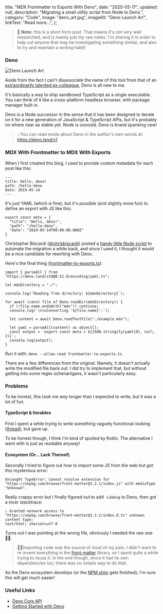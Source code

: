   title: "MDX Frontmatter to Exports With Deno",
  date: "2020-05-17",
  updated: null,
  description: "Migrating a small utility script from Node to Deno.",
  category: "Code",
  image: "deno_art.jpg",
  imageAlt: "Deno Launch Art",
  linkText: "Read more...",
};

> 🙌 **Note:** this is a short form post. That means it's not very well
> researched, and is mainly just my raw notes. I'm sharing it in order to help
> out anyone that may be investigating something similar, and also to try and
> maintain a writing habit!

### Deno

![Deno Launch Art](./deno_art.jpg)

Aside from the fact I can't disassociate the name of this tool from that of an
[extraordinarily talented ex-colleague](https://twitter.com/DinoWernli), Deno is
all new to me.

It's basically a way to ship sandboxed TypeScript as a single executable. You
can think of it like a cross-platform headless browser, with package manager
built in.

Deno is a Node successor in the sense that it has been designed to iterate on it
for a new generation of JavaScript & TypeScript APIs, but it's probably no where
near as stable yet. Node is ooooold. Deno is brand spanking new!

> 💡You can read mode about Deno in the author's own words at:
> https://deno.land/v1

### MDX With Frontmatter to MDX With Exports

When I first created this blog, I used to provide custom metadata for each post
like this:

```
---
title: Hello, deno!
path: /hello-deno
date: 2019-05-14
---
```

It's just YAML (which is fine), but it's possible (and slightly more fun) to
define an export with JS like this:

```
export const meta = {
  "title": "Hello, deno!",
  "path": "/hello-deno",
  "date": "2019-05-14T00:00:00.000Z"
}
```

Christopher Biscardi ([@chrisbiscardi](https://twitter.com/chrisbiscardi))
posted a
[handy little Node script](https://www.christopherbiscardi.com/convert-mdx-with-frontmatter-to-mdx-with-exports)
to automate the migration a while back, and since I used it, I thought it would
be a nice candidate for rewriting with Deno.

Here's the final thing
([frontmatter-to-exports.ts](https://github.com/MorrisonCole/morrisoncole.co.uk/blob/develop/content/blog/deno-v1/frontmatter-to-exports.ts)):

```
import { parseAll } from "https://deno.land/std@0.51.0/encoding/yaml.ts";

let mdxDirectory = "./";

console.log(`Reading from directory: ${mdxDirectory}`);

for await (const file of Deno.readDir(mdxDirectory)) {
  if (!file.name.endsWith("mdx")) continue;
  console.log(`\n\nConverting '${file.name}':`);

  let content = await Deno.readTextFile("./example.mdx");

  let yaml = parseAll(content) as object[];
  const output = `export const meta = ${JSON.stringify(yaml[0], null, 2)}`;
  console.log(output);
}
```

Run it with: `deno --allow-read frontmatter-to-exports.ts`

There are a few differences from the original. Namely, it doesn't actually write
the modified file back out. I did try to implement that, but without getting
into some regex schenanigans, it wasn't particularly easy.

### Problems

To be honest, this took me _way_ longer than I expected to write, but it was a
lot of fun.

#### TypeScript & Iterables

First I spent a while trying to write something vaguely functional-looking
([thread](https://twitter.com/morrisoncole/status/1261064635819548672)), but
gave up.

To be honest though, I think I'm kind of spoiled by Kotlin. The alternative I
went with is just as readable anyway!

#### Ecosystem (Or... Lack Thereof)

Secondly I tried to figure out how to import some JS from the web but got this
mysterious error:

```
Uncaught TypeError: Cannot resolve extension for "https://unpkg.com/browse/front-matter@3.2.1/index.js" with mediaType "Unknown".
```

Really crappy error but I finally figured out to add `-Ldebug` to Deno, then got
a nicer stacktrace:

```
⚠️️ Granted network access to
"https://unpkg.com/browse/front-matter@3.2.1/index.d.ts" unknown content type:
text/html; charset=utf-8
```

Turns out I was pointing at the wrong file, obviously I needed the raw one 🤦‍♂️.

> 👨‍💻Importing code was the source of most of my pain. I didn't want to re-invent
> everything in the [front-matter](https://www.npmjs.com/package/front-matter)
> library, so I spent quite a while trying to reuse it. In the end though, since
> it had its own dependencies too, there was no simple way to do that.

As the Deno ecosystem develops (or the [NPM shim](https://deno.land/std/node/)
gets finished), I'm sure this will get much easier!

### Useful Links

- [Deno Core API](https://doc.deno.land/https/github.com/denoland/deno/releases/latest/download/lib.deno.d.ts)
- [Getting Started with Deno](https://deno.land/manual/getting_started/installation)
